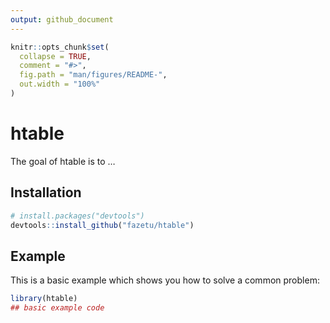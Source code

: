 ```yaml
---
output: github_document
---
```


<!-- README.md is generated from README.Rmd. Please edit that file -->

```r
knitr::opts_chunk$set(
  collapse = TRUE,
  comment = "#>",
  fig.path = "man/figures/README-",
  out.width = "100%"
)
```

# htable

The goal of htable is to ...

## Installation

``` r
# install.packages("devtools")
devtools::install_github("fazetu/htable")
```
## Example

This is a basic example which shows you how to solve a common problem:

```r
library(htable)
## basic example code
```
